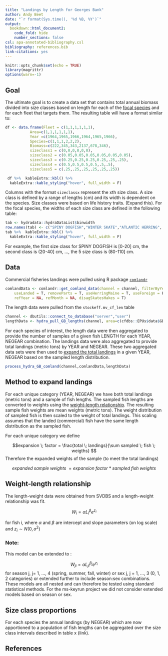 ```yaml
---
title: "Landings by Length for Georges Bank"
author: Andy Beet
date: "`r format(Sys.time(), '%d %B, %Y')`"
output:
  bookdown::html_document2:
    code_fold: hide
    number_sections: false
csl: apa-annotated-bibliography.csl
bibliography: references.bib
link-citations: yes
---
```


```r
knitr::opts_chunk$set(echo = TRUE)
library(magrittr)
options(warn=-1)
```

## Goal

The ultimate goal is to create a data set that contains total annual biomass divided into size classes based on length for each of the [focal species](https://noaa-edab.github.io/ms-keyrun/SpeciesEnvDat.html#focalSpecies) and for each fleet that targets them. The resulting table will have a format similar to:

```r

df <- data.frame(Fleet = c(1,1,1,1,1,1),
           Area=c(1,1,1,1,1,1),
           Year =c(1964,1965,1966,1964,1965,1966),
           Species=c(1,1,1,2,2,2),
           Biomass=c(222,345,343,2137,678,346),
           sizeclass1 = c(0,0,0,0,0,0),
           sizeclass2 = c(0.05,0.05,0.05,0.05,0.05,0.05),
           sizeclass3 = c(0.25,0.25,0.25,0.25,.25,.25),
           sizeclass4 = c(0.5,0.5,0.5,0.5,.5,.5),
           sizeclass5 = c(.25,.25,.25,.25,.25,.25))

 df %>%  kableExtra::kbl() %>%
  kableExtra::kable_styling("hover", full_width = F)

```

Columns with the format `sizeclassx` represent the xth size class. A size class is defined by a range of lengths (cm) and its width is dependent on the species. Size classes were based on life history traits. (Expand this). For the focal species, the widths of each size class are defined in the following table:

```r
tab <- hydradata::hydraDataList$binwidth
row.names(tab) <- c("SPINY DOGFISH","WINTER SKATE","ATLANTIC HERRING", "ATLANTIC COD","HADDOCK","YELLOWTAIL FLOUNDER","WINTER FLOUNDER","ATLANTIC MACKEREL", "SILVER HAKE","GOOSEFISH")
tab %>%  kableExtra::kbl() %>%
  kableExtra::kable_styling("hover", full_width = F)

```

For example, the first size class for SPINY DOGFISH is [0-20] cm, the second class is (20-40] cm, ..., the 5 size class is (80-110] cm.

## Data

Commercial fisheries landings were pulled using R package [`comlandr`](https://github.com/NOAA-EDAB/comlandr)
```r
comlandData <- comlandr::get_comland_data(channel = channel, filterByYear = c(1964:2019),
    useLanded = T, removeParts = T, useHerringMaine = T, useForeign = F, 
    refYear = NA, refMonth = NA, disagSkatesHakes = T)
```

The length data were pulled from the `stockeff.mv_cf_len` table
```r
channel <- dbutils::connect_to_database("server","user") 
lengthData <- hydra_pull_GB_lengths(channel, area=c(cfdbs::EPUs$data$GB,537))

```

For each species of interest, the length data were then aggregated to provide the number of samples of a given fish LENGTH for each YEAR, NEGEAR combination. The landings data were also aggregated to provide total landings (metric tons) by YEAR and NEGEAR. These two aggregated data sets were then used to [expand the total landings](#expand) in a given YEAR, NEGEAR based on the sampled length distribution.

```r
process_hydra_GB_comland(channel,comlandData,lengthData)
```


## Method to expand landings  {#expand}

For each unique category (YEAR, NEGEAR) we have both total landings (metric tons) and a sample of fish lengths. The sampled fish lengths are converted to weights using the [weight-length relationship](#wl). The resulting sample fish weights are mean weights (metric tons). The weight distribution of sampled fish is then scaled to the weight of total landings. This scaling assumes that the landed (commercial) fish have the same length distribution as the sampled fish.

For each unique category we define 

$$expansion \; factor = \frac{total \; landings}{\sum sampled \; fish \; weigths} $$
Therefore the expanded weights of the sample (to meet the total landings)

$$expanded \; sample\; weights \; = expansion \; factor \;*\; sampled \; fish \; weights$$

## Weight-length relationship {#wl}

The length-weight data were obtained from SVDBS and a length-weight relationship was fit.

$$ W_i = \alpha L_i ^ \beta e^{z_i}$$


for fish i, where $\alpha$ and $\beta$ are intercept and slope parameters (on log scale) and $z_i \sim N(0,\sigma^2)$ 


### Note: 

This model can be extended to :

$$ W_{ji} = \alpha L_{ji} ^ {\beta_j} e^{z_i} $$
for season j, j= 1, ..., 4 (spring, summer, fall, winter) or sex j, j = 1, ..., 3 (0, 1, 2 categories) or extended further to include season:sex combinations. These models are all nested and can therefore be tested using standard statistical methods. For the ms-keyrun project we did not consider extended models based on season or sex.

## Size class proportions

For each species the annual landings (by NEGEAR) which are now apportioned to a population of fish lengths can be aggregated over the size class intervals described in table x (link).





## References

